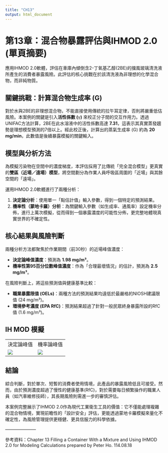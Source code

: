 ```yaml
---
title: "CH13"
output: html_document
---
```


# **第13章：混合物暴露評估與IHMOD 2.0 (單頁摘要)**

應用IHMOD 2.0軟體，評估在車庫內傾倒含2-丁氧基乙醇(2BE)的擋風玻璃清洗液所產生的消費者暴露風險。此評估的核心挑戰在於該清洗液為非理想的化學混合物，而非純物質。

## **關鍵挑戰：計算混合物生成率 (G)**

對於水與2BE的非理想混合物，不能直接使用傳統的拉午耳定律，否則將嚴重低估風險。本案例的關鍵是引入**活性係數 (**γ**)** 來校正分子間的交互作用力。透過UNIFAC方法計算，2BE在此水溶液中的活性係數高達 **7.31**，這表示其真實蒸發趨勢是理想模型預測的7倍以上。經此校正後，計算出的蒸氣生成率 (G) 約為 **20 mg/min**，此數值是後續暴露模擬的關鍵輸入。

## **模型與分析方法**

為模擬污染物在空間中的濃度梯度，本評估採用了比傳統「完全混合模型」更真實的**雙區（近場／遠場）模型**，將空間劃分為作業人員呼吸區周圍的「近場」與其餘空間的「遠場」。

運用IHMOD 2.0軟體進行了兩種分析：

1.  **決定論分析**：使用單一「點估計值」輸入參數，得到一個特定的預測結果。\
2.  **機率性（蒙地卡羅）分析**：為關鍵輸入參數（如生成率、通風率）設定機率分佈，進行上萬次模擬，從而得到一個暴露濃度的可能性分佈，更完整地體現真實世界的不確定性。

## **核心結果與風險判斷**

兩種分析方法都聚焦於作業期間（前30秒）的近場峰值濃度：

-   **決定論峰值濃度**：預測為 **1.98 mg/m³**。\
-   **機率性第95百分位數峰值濃度**：作為「合理最壞情況」的估計，預測為 **2.5 mg/m³**。

在風險判斷上，將這些預測值與健康基準比較：

-   **職業暴露限值 (OELs)**：兩種方法的預測結果均遠低於最嚴格的NIOSH建議限值 (24 mg/m³)。\
-   **環境參考濃度 (EPA RfC)**：預測結果超過了針對一般民眾終身暴露所設的RfC值 (1.6 mg/m³)。

## **IH MOD 模擬**

|                        |                        |
|------------------------|------------------------|
| 決定論峰值             | 機率論峰值             |
| ![](images/CH13-1.png) | ![](images/CH13-2.png) |

## **結論**

綜合判斷，對於單次、短暫的消費者使用情境，此產品的暴露風險低且可接受。然而，由於預測濃度超過了慢性的健康基準(RfC)，對於需要每日頻繁操作的職業人員（如汽車維修技師），其長期風險則需進一步的審慎評估。

本案例完整展示了IHMOD 2.0作為現代工業衛生工具的價值：它不僅能處理複雜的混合物情境，實現前瞻性的「設計安全」評估，更能透過蒙地卡羅模擬來量化不確定性，為風險管理提供更穩健、更具信服力的科學依據。

—------------------

參考資料：Chapter 13 Filling a Container With a Mixture and Using IHMOD 2.0 for Modeling Calculations prepared by Peter Ho. 114.08.18
